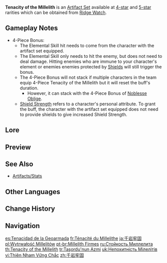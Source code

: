 {{Artifact Set Infobox
|id        = 513
|flower    = Flower of Accolades
|plume     = Ceremonial War-Plume
|sands     = Orichalceous Time-Dial
|goblet    = Noble's Pledging Vessel
|circlet   = General's Ancient Helm
|2pcBonus  = [[HP]] +20%
|4pcBonus  = When an [[Elemental Skill]] hits an opponent, the [[ATK]] of all nearby party members is increased by 20% and their [[Shield Strength]] is increased by 30% for 3s. This effect can be triggered once every 0.5s. This effect can still be triggered even when the character who is using this artifact set is not on the field.
|source4.1 = [[Ridge Watch]]
|source5.1 = [[Ridge Watch]]
|source5.2 = [[Artifact Strongbox: Tenacity of the Millelith]]
|eff_att1  = HP Increase
|eff_att2  = Elemental Skill
|eff_att3  = Party ATK Increase
|eff_att4  = Shield Strength
|eff_att5  = Party
}}
'''Tenacity of the Millelith''' is an [[Artifact Set]] available at [[:Category:4-Star Artifacts|4-star]] and [[:Category:5-Star Artifacts|5-star]] rarities which can be obtained from [[Ridge Watch]].

==Gameplay Notes==
*4-Piece Bonus:
**The Elemental Skill hit needs to come from the character with the artifact set equipped.
**The Elemental Skill only needs to hit the enemy, but does not need to deal damage. Hitting enemies who are immune to your character's element or enemies enemies protected by [[Shield]]s will still trigger the bonus.
**The 4-Piece Bonus will not stack if multiple characters in the team equip 4-Piece Tenacity of the Millelith but it will reset the buff's duration.
***However, it can stack with the 4-Piece Bonus of [[Noblesse Oblige]].
**[[Attribute#ShieldStrength|Shield Strength]] refers to a character's personal attribute. To grant the buff, the character with the artifact set equipped does not need to provide shields to give increased Shield Strength.

==Lore==
{{Artifact Lore}}

==Preview==
{{Preview
|file1    = Artifact Tenacity of the Millelith Passive
|caption1 = 4-Piece Bonus - [[Stellar Restoration]] example

|file2    = Artifact Tenacity of the Millelith Passive 2
|caption2 = 4-Piece Bonus - [[Dominus Lapidis]] example
}}

==See Also==
*[[Artifacts/Stats]]

==Other Languages==
{{Other Languages
|en      = Tenacity of the Millelith
|zhs     = 千岩牢固
|zhs_rm  = Qiānyán Láogù
|zht     = 千岩牢固
|zht_rm  = Qiānyán Láogù
|zh_tl   = {{Lex|Millelith (prefix)|zh}} Firmness
|ja      = 千岩牢固
|ja_rm   = Sengan Rouko
|ja_tl   = {{Lex|Millelith (prefix)|ja}} Firmness
|ko      = 견고한 천암
|ko_tl   = Solid {{Lex|Millelith (prefix)|ko}}
|es      = Tenacidad de la Geoarmada
|es_tl   = Tenacity of the {{Lex|Millelith|es}}
|fr      = Ténacité du Millelithe
|fr_tl   = Tenacity of the Millelith
|ru      = Стойкость Миллелита
|ru_tl   = Tenacity of the Millelith
|th      = Tenacity of the Millelith
|vi      = Thiên Nham Vững Chắc
|vi_tl   = Firm {{Lex|Millelith (prefix)|vi}}
|de      = Zähigkeit der Millelithen
|de_tl   = Tenacity of the Millelith
|id      = Tenacity of the Millelith
|pt      = Millelith Firmes
|pt_tl   = Firm Millelith
|tr      = Taşordu'nun Azmi
|tr_tl   = {{Lex|Millelith|tr}}'s Perseverance
|it      = Perseveranza dei Milleliti
|it_tl   = Millelith's Perseverance
}}

==Change History==
{{Change History|1.5}}

==Navigation==
{{Artifact Navbox}}

[[es:Tenacidad de la Geoarmada]]
[[fr:Ténacité du Millelithe]]
[[ja:千岩牢固]]
[[pl:Wytrwałość Millelitów]]
[[pt-br:Millelith Firmes]]
[[ru:Стойкость Миллелита]]
[[th:Tenacity of the Millelith]]
[[tr:Taşordu'nun Azmi]]
[[uk:Непохитність Мілелітів]]
[[vi:Thiên Nham Vững Chắc]]
[[zh:千岩牢固]]